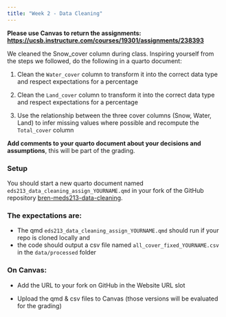 ```yaml
---
title: "Week 2 - Data Cleaning"
---
```


**Please use Canvas to return the assignments: <https://ucsb.instructure.com/courses/19301/assignments/238393>**

We cleaned the Snow_cover column during class. Inspiring yourself from the steps we followed, do the following in a quarto document:

1. Clean the `Water_cover` column to transform it into the correct data type and respect expectations for a percentage

2. Clean the `Land_cover` column to transform it into the correct data type and respect expectations for a percentage

3. Use the relationship between the three cover columns (Snow, Water, Land) to infer missing values where possible and recompute the `Total_cover` column

**Add comments to your quarto document about your decisions and assumptions**, this will be part of the grading.


### Setup

You should start a new quarto document named `eds213_data_cleaning_assign_YOURNAME.qmd` in your fork of the GitHub repository [bren-meds213-data-cleaning](https://github.com/UCSB-Library-Research-Data-Services/bren-meds213-data-cleaning).


### The expectations are:

- The qmd `eds213_data_cleaning_assign_YOURNAME.qmd` should run if your repo is cloned locally and
- the code should output a csv file named `all_cover_fixed_YOURNAME.csv` in the `data/processed` folder


### On Canvas:

- Add the URL to your fork on GitHub in the Website URL slot

- Upload the qmd & csv files to Canvas (those versions will be evaluated for the grading)

